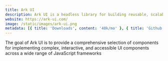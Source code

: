 ```yaml
---
title: Ark UI
description: Ark UI is a headless library for building reusable, scalable Design Systems that works for a wide range of JS frameworks.
website: https://ark-ui.com/
image: /static/images/ark-ui.png
metadata: [{ title: 'Downloads', content: '40k/mo' }, { title: 'Github Stars', content: '3.6K+' }]
---
```


The goal of Ark UI is to provide a comprehensive selection of components for implementing complex, interactive, and accessible UI components across a wide range of JavaScript frameworks
